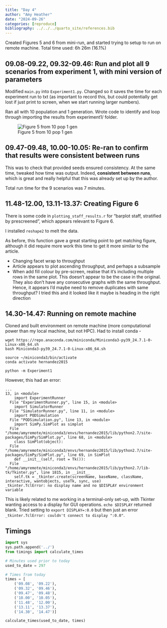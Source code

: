```yaml
---
title: "Day 4"
author: "Amy Heather"
date: "2024-09-26"
categories: [reproduce]
bibliography: ../../../quarto_site/references.bib
---
```


::: {.callout-note}

Created Figures 5 and 6 from mini-run, and started trying to setup to run on remote machine. Total time used: 6h 26m (16.1%)

:::

## 09.08-09.22, 09.32-09.46: Run and plot all 9 scenarios from experiment 1, with mini version of parameters

Modified `main.py` into `Experiment1.py`. Changed so it saves the time for each experiment run to txt (as important to record this, but could potentially get lost if just print to screen, when we start running larger numbers).

Ran all with 10 population and 1 generation. Wrote code to identify and loop through importing the results from experiment1/ folder.

![Figure 5 from 10 pop 1 gen](figure5.png)

## 09.47-09.48, 10.00-10.05: Re-ran to confirm that results were consistent between runs

This was to check that provided seeds ensured consistency. At the same time, tweaked how time was output. Indeed, **consistent between runs**, which is great and really helpful that this was already set up by the author.

Total run time for the 9 scenarios was 7 minutes.

## 11.48-12.00, 13.11-13.37: Creating Figure 6

There is some code in `plotting_staff_results.r` for "barplot staff, stratified by prescreened", which appears relevant to Figure 6.

I installed `reshape2` to melt the data.

As before, this function gave a great starting point to get matching figure, although it did require more work this time to get it more similar to the article.

* Changing facet wrap to throughput
* Article appears to plot ascending throughput, and perhaps a subsample
* When add fill colour by pre-screen, realise that it's including multiple rows in the same plot. This doesn't appear to be the case in the original. They also don't have any consecutive graphs with the same throughput. Hence, it appears I'd maybe need to remove duplicates with same throughput? I tried this and it looked like it maybe is heading in the right direction

## 14.30-14.47: Running on remote machine

Cloned and built environment on remote machine (more computational power than my local machine, but not HPC). Had to install conda -

```
wget https://repo.anaconda.com/miniconda/Miniconda3-py39_24.7.1-0-Linux-x86_64.sh
bash Miniconda3-py39_24.7.1-0-Linux-x86_64.sh
```

```
source ~/miniconda3/bin/activate
conda activate hernandez2015
```

```
python -m Experiment1
```

However, this had an error:

```
...
13, in <module>
    import ExperimentRunner
  File "ExperimentRunner.py", line 15, in <module>
    import SimulatorRunner
  File "SimulatorRunner.py", line 11, in <module>
    import PODSimulation
  File "PODSimulation.py", line 13, in <module>
    import SimPy.SimPlot as simplot
  File "/home/amyremote/miniconda3/envs/hernandez2015/lib/python2.7/site-packages/SimPy/SimPlot.py", line 68, in <module>
    class SimPlot(object):
  File "/home/amyremote/miniconda3/envs/hernandez2015/lib/python2.7/site-packages/SimPy/SimPlot.py", line 69, in SimPlot
    def __init__(self, root = Tk()):
  File "/home/amyremote/miniconda3/envs/hernandez2015/lib/python2.7/lib-tk/Tkinter.py", line 1815, in __init__
    self.tk = _tkinter.create(screenName, baseName, className, interactive, wantobjects, useTk, sync, use)
_tkinter.TclError: no display name and no $DISPLAY environment variable
```

This is likely related to me working in a terminal-only set-up, with Tkinter wanting access to a display for GUI operations. `echo $DISPLAY` returned blank. Tried setting to `export DISPLAY=:0.0` but then just an error `_tkinter.TclError: couldn't connect to display ":0.0"`.

## Timings

```python
import sys
sys.path.append('../')
from timings import calculate_times

# Minutes used prior to today
used_to_date = 297

# Times from today
times = [
    ('09.08', '09.22'),
    ('09.32', '09.46'),
    ('09.47', '09.48'),
    ('10.00', '10.05'),
    ('11.48', '12.00'),
    ('13.11', '13.37'),
    ('14.30', '14.47')]

calculate_times(used_to_date, times)
```
